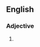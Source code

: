 {{also|bidentate}}
==English==

===Adjective===
{{en-adj}}

# {{alternative spelling of|bidentate|lang=en}}